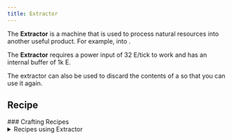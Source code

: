 ```yaml
---
title: Extractor
---
```


<ItemImage file="extractor" alt="Extractor" size="200" />

The **Extractor** is a machine that is used to process natural resources into another useful product. For example, <McItem slug="techreborn:sap" inline={true}/> into <McItem slug="techreborn:rubber" inline={true}/>.

The **Extractor** requires a power input of 32 E/tick to work and has an internal buffer of 1k E.

The extractor can also be used to discard the contents of a <McItem slug="techreborn:cell" inline={true}/> so that you can use it again.

## Recipe

<CraftingTable recipe="input techreborn:treetap techreborn:basic_machine_frame techreborn:treetap input techreborn:treetap techreborn:electronic_circuit techreborn:treetap input air air air output techreborn:extractor" />
### Crafting Recipes
		<details>
			<summary>Recipes using Extractor</summary>
			<details>
				<summary><McItem slug="minecraft:black_dye" /></summary>
				<Machine config={{
  "id": "black_dye_from_ink_sac",
  "input": [
    {
      "id": "minecraft:ink_sac",
      "qty": 1
    }
  ],
  "output": [
    {
      "id": "minecraft:black_dye",
      "qty": 2
    }
  ],
  "tool": "techreborn:extractor",
  "meta": {
    "power": 10,
    "time": 300
  }
}} />
<Machine config={{
  "id": "black_dye_from_wither_rose",
  "input": [
    {
      "id": "minecraft:wither_rose",
      "qty": 1
    }
  ],
  "output": [
    {
      "id": "minecraft:black_dye",
      "qty": 2
    }
  ],
  "tool": "techreborn:extractor",
  "meta": {
    "power": 10,
    "time": 300
  }
}} />
				</details>
<details>
				<summary><McItem slug="minecraft:blue_dye" /></summary>
				<Machine config={{
  "id": "blue_dye_from_cornflower",
  "input": [
    {
      "id": "minecraft:cornflower",
      "qty": 1
    }
  ],
  "output": [
    {
      "id": "minecraft:blue_dye",
      "qty": 2
    }
  ],
  "tool": "techreborn:extractor",
  "meta": {
    "power": 10,
    "time": 300
  }
}} />
<Machine config={{
  "id": "blue_dye_from_lapis_lazuli",
  "input": [
    {
      "id": "minecraft:lapis_lazuli",
      "qty": 1
    }
  ],
  "output": [
    {
      "id": "minecraft:blue_dye",
      "qty": 2
    }
  ],
  "tool": "techreborn:extractor",
  "meta": {
    "power": 10,
    "time": 300
  }
}} />
<Machine config={{
  "id": "blue_dye_from_tube_coral",
  "input": [
    {
      "id": "minecraft:tube_coral",
      "qty": 1
    }
  ],
  "output": [
    {
      "id": "minecraft:blue_dye",
      "qty": 1
    }
  ],
  "tool": "techreborn:extractor",
  "meta": {
    "power": 10,
    "time": 200
  }
}} />
<Machine config={{
  "id": "blue_dye_from_tube_coral_block",
  "input": [
    {
      "id": "minecraft:tube_coral_block",
      "qty": 1
    }
  ],
  "output": [
    {
      "id": "minecraft:blue_dye",
      "qty": 5
    }
  ],
  "tool": "techreborn:extractor",
  "meta": {
    "power": 10,
    "time": 400
  }
}} />
<Machine config={{
  "id": "blue_dye_from_tube_coral_fan",
  "input": [
    {
      "id": "minecraft:tube_coral_fan",
      "qty": 1
    }
  ],
  "output": [
    {
      "id": "minecraft:blue_dye",
      "qty": 1
    }
  ],
  "tool": "techreborn:extractor",
  "meta": {
    "power": 10,
    "time": 200
  }
}} />
				</details>
<Machine config={{
  "id": "brown_dye_from_cocoa_beans",
  "input": [
    {
      "id": "minecraft:cocoa_bean",
      "qty": 1
    }
  ],
  "output": [
    {
      "id": "minecraft:brown_dye",
      "qty": 2
    }
  ],
  "tool": "techreborn:extractor",
  "meta": {
    "power": 10,
    "time": 300
  }
}} />
<details>
				<summary><McItem slug="minecraft:bucket" /></summary>
				<Machine config={{
  "id": "bucket_from_lava_bucket",
  "input": [
    {
      "id": "minecraft:lava_bucket",
      "qty": 1
    }
  ],
  "output": [
    {
      "id": "minecraft:bucket",
      "qty": 1
    }
  ],
  "tool": "techreborn:extractor",
  "meta": {
    "power": 10,
    "time": 150
  }
}} />
<Machine config={{
  "id": "bucket_from_milk_bucket",
  "input": [
    {
      "id": "minecraft:milk_bucket",
      "qty": 1
    }
  ],
  "output": [
    {
      "id": "minecraft:bucket",
      "qty": 1
    }
  ],
  "tool": "techreborn:extractor",
  "meta": {
    "power": 10,
    "time": 150
  }
}} />
<Machine config={{
  "id": "bucket_from_powder_snow_bucket",
  "input": [
    {
      "id": "minecraft:powder_snow_bucket",
      "qty": 1
    }
  ],
  "output": [
    {
      "id": "minecraft:bucket",
      "qty": 1
    }
  ],
  "tool": "techreborn:extractor",
  "meta": {
    "power": 10,
    "time": 150
  }
}} />
<Machine config={{
  "id": "bucket_from_water_bucket",
  "input": [
    {
      "id": "minecraft:water_bucket",
      "qty": 1
    }
  ],
  "output": [
    {
      "id": "minecraft:bucket",
      "qty": 1
    }
  ],
  "tool": "techreborn:extractor",
  "meta": {
    "power": 10,
    "time": 150
  }
}} />
				</details>
<Machine config={{
  "id": "clay_ball_from_clay",
  "input": [
    {
      "id": "minecraft:clay",
      "qty": 1
    }
  ],
  "output": [
    {
      "id": "minecraft:clay_ball",
      "qty": 4
    }
  ],
  "tool": "techreborn:extractor",
  "meta": {
    "power": 10,
    "time": 300
  }
}} />
<details>
				<summary><McItem slug="minecraft:cyan_dye" /></summary>
				<Machine config={{
  "id": "cyan_dye_from_pitcher_plant",
  "input": [
    {
      "id": "minecraft:pitcher_plant",
      "qty": 1
    }
  ],
  "output": [
    {
      "id": "minecraft:cyan_dye",
      "qty": 4
    }
  ],
  "tool": "techreborn:extractor",
  "meta": {
    "power": 10,
    "time": 300
  }
}} />
<Machine config={{
  "id": "cyan_dye_from_prismarine_shard",
  "input": [
    {
      "id": "minecraft:prismarine_shard",
      "qty": 1
    }
  ],
  "output": [
    {
      "id": "minecraft:cyan_dye",
      "qty": 1
    }
  ],
  "tool": "techreborn:extractor",
  "meta": {
    "power": 10,
    "time": 300
  }
}} />
				</details>
<Machine config={{
  "id": "flint_from_gravel",
  "input": [
    {
      "id": "minecraft:gravel",
      "qty": 1
    }
  ],
  "output": [
    {
      "id": "minecraft:flint",
      "qty": 1
    }
  ],
  "tool": "techreborn:extractor",
  "meta": {
    "power": 2,
    "time": 200
  }
}} />
<details>
				<summary><McItem slug="minecraft:glass_bottle" /></summary>
				<Machine config={{
  "id": "glass_bottle_from_experience_bottle",
  "input": [
    {
      "id": "minecraft:experience_bottle",
      "qty": 1
    }
  ],
  "output": [
    {
      "id": "minecraft:glass_bottle",
      "qty": 1
    }
  ],
  "tool": "techreborn:extractor",
  "meta": {
    "power": 10,
    "time": 150
  }
}} />
<Machine config={{
  "id": "glass_bottle_from_honey_bottle",
  "input": [
    {
      "id": "minecraft:honey_bottle",
      "qty": 1
    }
  ],
  "output": [
    {
      "id": "minecraft:glass_bottle",
      "qty": 1
    }
  ],
  "tool": "techreborn:extractor",
  "meta": {
    "power": 10,
    "time": 150
  }
}} />
<Machine config={{
  "id": "glass_bottle_from_lingering_potion",
  "input": [
    {
      "id": "minecraft:lingering_potion",
      "qty": 1
    }
  ],
  "output": [
    {
      "id": "minecraft:glass_bottle",
      "qty": 1
    }
  ],
  "tool": "techreborn:extractor",
  "meta": {
    "power": 10,
    "time": 150
  }
}} />
<Machine config={{
  "id": "glass_bottle_from_potion",
  "input": [
    {
      "id": "minecraft:potion",
      "qty": 1
    }
  ],
  "output": [
    {
      "id": "minecraft:glass_bottle",
      "qty": 1
    }
  ],
  "tool": "techreborn:extractor",
  "meta": {
    "power": 10,
    "time": 150
  }
}} />
<Machine config={{
  "id": "glass_bottle_from_splash_potion",
  "input": [
    {
      "id": "minecraft:splash_potion",
      "qty": 1
    }
  ],
  "output": [
    {
      "id": "minecraft:glass_bottle",
      "qty": 1
    }
  ],
  "tool": "techreborn:extractor",
  "meta": {
    "power": 10,
    "time": 150
  }
}} />
				</details>
<details>
				<summary><McItem slug="minecraft:gray_dye" /></summary>
				<Machine config={{
  "id": "gray_dye_from_closed_eyeblossom",
  "input": [
    {
      "id": "minecraft:closed_eyeblossom",
      "qty": 1
    }
  ],
  "output": [
    {
      "id": "minecraft:gray_dye",
      "qty": 2
    }
  ],
  "tool": "techreborn:extractor",
  "meta": {
    "power": 10,
    "time": 300
  }
}} />
<Machine config={{
  "id": "gray_dye_from_dead_brain_coral",
  "input": [
    {
      "id": "minecraft:dead_brain_coral",
      "qty": 1
    }
  ],
  "output": [
    {
      "id": "minecraft:gray_dye",
      "qty": 1
    }
  ],
  "tool": "techreborn:extractor",
  "meta": {
    "power": 10,
    "time": 200
  }
}} />
<Machine config={{
  "id": "gray_dye_from_dead_brain_coral_block",
  "input": [
    {
      "id": "minecraft:dead_brain_coral_block",
      "qty": 1
    }
  ],
  "output": [
    {
      "id": "minecraft:gray_dye",
      "qty": 5
    }
  ],
  "tool": "techreborn:extractor",
  "meta": {
    "power": 10,
    "time": 400
  }
}} />
<Machine config={{
  "id": "gray_dye_from_dead_brain_coral_fan",
  "input": [
    {
      "id": "minecraft:dead_brain_coral_fan",
      "qty": 1
    }
  ],
  "output": [
    {
      "id": "minecraft:gray_dye",
      "qty": 1
    }
  ],
  "tool": "techreborn:extractor",
  "meta": {
    "power": 10,
    "time": 200
  }
}} />
<Machine config={{
  "id": "gray_dye_from_dead_bubble_coral",
  "input": [
    {
      "id": "minecraft:dead_bubble_coral",
      "qty": 1
    }
  ],
  "output": [
    {
      "id": "minecraft:gray_dye",
      "qty": 1
    }
  ],
  "tool": "techreborn:extractor",
  "meta": {
    "power": 10,
    "time": 200
  }
}} />
<Machine config={{
  "id": "gray_dye_from_dead_bubble_coral_block",
  "input": [
    {
      "id": "minecraft:dead_bubble_coral_block",
      "qty": 1
    }
  ],
  "output": [
    {
      "id": "minecraft:gray_dye",
      "qty": 5
    }
  ],
  "tool": "techreborn:extractor",
  "meta": {
    "power": 10,
    "time": 400
  }
}} />
<Machine config={{
  "id": "gray_dye_from_dead_bubble_coral_fan",
  "input": [
    {
      "id": "minecraft:dead_bubble_coral_fan",
      "qty": 1
    }
  ],
  "output": [
    {
      "id": "minecraft:gray_dye",
      "qty": 1
    }
  ],
  "tool": "techreborn:extractor",
  "meta": {
    "power": 10,
    "time": 200
  }
}} />
<Machine config={{
  "id": "gray_dye_from_dead_fire_coral",
  "input": [
    {
      "id": "minecraft:dead_fire_coral",
      "qty": 1
    }
  ],
  "output": [
    {
      "id": "minecraft:gray_dye",
      "qty": 1
    }
  ],
  "tool": "techreborn:extractor",
  "meta": {
    "power": 10,
    "time": 200
  }
}} />
<Machine config={{
  "id": "gray_dye_from_dead_fire_coral_block",
  "input": [
    {
      "id": "minecraft:dead_fire_coral_block",
      "qty": 1
    }
  ],
  "output": [
    {
      "id": "minecraft:gray_dye",
      "qty": 5
    }
  ],
  "tool": "techreborn:extractor",
  "meta": {
    "power": 10,
    "time": 400
  }
}} />
<Machine config={{
  "id": "gray_dye_from_dead_fire_coral_fan",
  "input": [
    {
      "id": "minecraft:dead_fire_coral_fan",
      "qty": 1
    }
  ],
  "output": [
    {
      "id": "minecraft:gray_dye",
      "qty": 1
    }
  ],
  "tool": "techreborn:extractor",
  "meta": {
    "power": 10,
    "time": 200
  }
}} />
<Machine config={{
  "id": "gray_dye_from_dead_horn_coral",
  "input": [
    {
      "id": "minecraft:dead_horn_coral",
      "qty": 1
    }
  ],
  "output": [
    {
      "id": "minecraft:gray_dye",
      "qty": 1
    }
  ],
  "tool": "techreborn:extractor",
  "meta": {
    "power": 10,
    "time": 200
  }
}} />
<Machine config={{
  "id": "gray_dye_from_dead_horn_coral_block",
  "input": [
    {
      "id": "minecraft:dead_horn_coral_block",
      "qty": 1
    }
  ],
  "output": [
    {
      "id": "minecraft:gray_dye",
      "qty": 5
    }
  ],
  "tool": "techreborn:extractor",
  "meta": {
    "power": 10,
    "time": 400
  }
}} />
<Machine config={{
  "id": "gray_dye_from_dead_horn_coral_fan",
  "input": [
    {
      "id": "minecraft:dead_horn_coral_fan",
      "qty": 1
    }
  ],
  "output": [
    {
      "id": "minecraft:gray_dye",
      "qty": 1
    }
  ],
  "tool": "techreborn:extractor",
  "meta": {
    "power": 10,
    "time": 200
  }
}} />
<Machine config={{
  "id": "gray_dye_from_dead_tube_coral",
  "input": [
    {
      "id": "minecraft:dead_tube_coral",
      "qty": 1
    }
  ],
  "output": [
    {
      "id": "minecraft:gray_dye",
      "qty": 1
    }
  ],
  "tool": "techreborn:extractor",
  "meta": {
    "power": 10,
    "time": 200
  }
}} />
<Machine config={{
  "id": "gray_dye_from_dead_tube_coral_block",
  "input": [
    {
      "id": "minecraft:dead_tube_coral_block",
      "qty": 1
    }
  ],
  "output": [
    {
      "id": "minecraft:gray_dye",
      "qty": 5
    }
  ],
  "tool": "techreborn:extractor",
  "meta": {
    "power": 10,
    "time": 400
  }
}} />
<Machine config={{
  "id": "gray_dye_from_dead_tube_coral_fan",
  "input": [
    {
      "id": "minecraft:dead_tube_coral_fan",
      "qty": 1
    }
  ],
  "output": [
    {
      "id": "minecraft:gray_dye",
      "qty": 1
    }
  ],
  "tool": "techreborn:extractor",
  "meta": {
    "power": 10,
    "time": 200
  }
}} />
				</details>
<details>
				<summary><McItem slug="minecraft:green_dye" /></summary>
				<Machine config={{
  "id": "green_dye_from_plantball",
  "input": [
    {
      "id": "techreborn:plantball",
      "qty": 1
    }
  ],
  "output": [
    {
      "id": "minecraft:green_dye",
      "qty": 1
    }
  ],
  "tool": "techreborn:extractor",
  "meta": {
    "power": 10,
    "time": 300
  }
}} />
<Machine config={{
  "id": "green_dye_from_verdant_froglight",
  "input": [
    {
      "id": "minecraft:verdant_froglight",
      "qty": 3
    }
  ],
  "output": [
    {
      "id": "minecraft:green_dye",
      "qty": 1
    }
  ],
  "tool": "techreborn:extractor",
  "meta": {
    "power": 10,
    "time": 300
  }
}} />
				</details>
<Machine config={{
  "id": "gunpowder_from_tnt",
  "input": [
    {
      "id": "minecraft:tnt",
      "qty": 1
    }
  ],
  "output": [
    {
      "id": "minecraft:gunpowder",
      "qty": 2
    }
  ],
  "tool": "techreborn:extractor",
  "meta": {
    "power": 10,
    "time": 300
  }
}} />
<Machine config={{
  "id": "hanging_roots_from_mangrove_roots",
  "input": [
    {
      "id": "minecraft:mangrove_root",
      "qty": 1
    }
  ],
  "output": [
    {
      "id": "minecraft:hanging_root",
      "qty": 1
    }
  ],
  "tool": "techreborn:extractor",
  "meta": {
    "power": 2,
    "time": 200
  }
}} />
<Machine config={{
  "id": "heart_of_the_sea_from_conduit",
  "input": [
    {
      "id": "minecraft:conduit",
      "qty": 1
    }
  ],
  "output": [
    {
      "id": "minecraft:heart_of_the_sea",
      "qty": 1
    }
  ],
  "tool": "techreborn:extractor",
  "meta": {
    "power": 10,
    "time": 1000
  }
}} />
<Machine config={{
  "id": "light_blue_dye_from_blue_orchid",
  "input": [
    {
      "id": "minecraft:blue_orchid",
      "qty": 1
    }
  ],
  "output": [
    {
      "id": "minecraft:light_blue_dye",
      "qty": 2
    }
  ],
  "tool": "techreborn:extractor",
  "meta": {
    "power": 10,
    "time": 300
  }
}} />
<details>
				<summary><McItem slug="minecraft:light_gray_dye" /></summary>
				<Machine config={{
  "id": "light_gray_dye_from_azure_bluet",
  "input": [
    {
      "id": "minecraft:azure_bluet",
      "qty": 1
    }
  ],
  "output": [
    {
      "id": "minecraft:light_gray_dye",
      "qty": 2
    }
  ],
  "tool": "techreborn:extractor",
  "meta": {
    "power": 10,
    "time": 300
  }
}} />
<Machine config={{
  "id": "light_gray_dye_from_oxeye_daisy",
  "input": [
    {
      "id": "minecraft:oxeye_daisy",
      "qty": 1
    }
  ],
  "output": [
    {
      "id": "minecraft:light_gray_dye",
      "qty": 2
    }
  ],
  "tool": "techreborn:extractor",
  "meta": {
    "power": 10,
    "time": 300
  }
}} />
<Machine config={{
  "id": "light_gray_dye_from_white_tulip",
  "input": [
    {
      "id": "minecraft:white_tulip",
      "qty": 1
    }
  ],
  "output": [
    {
      "id": "minecraft:light_gray_dye",
      "qty": 2
    }
  ],
  "tool": "techreborn:extractor",
  "meta": {
    "power": 10,
    "time": 300
  }
}} />
				</details>
<details>
				<summary><McItem slug="minecraft:magenta_dye" /></summary>
				<Machine config={{
  "id": "magenta_dye_from_allium",
  "input": [
    {
      "id": "minecraft:allium",
      "qty": 1
    }
  ],
  "output": [
    {
      "id": "minecraft:magenta_dye",
      "qty": 2
    }
  ],
  "tool": "techreborn:extractor",
  "meta": {
    "power": 10,
    "time": 300
  }
}} />
<Machine config={{
  "id": "magenta_dye_from_lilac",
  "input": [
    {
      "id": "minecraft:lilac",
      "qty": 1
    }
  ],
  "output": [
    {
      "id": "minecraft:magenta_dye",
      "qty": 4
    }
  ],
  "tool": "techreborn:extractor",
  "meta": {
    "power": 10,
    "time": 300
  }
}} />
				</details>
<Machine config={{
  "id": "mangrove_roots_from_muddy_mangrove_roots",
  "input": [
    {
      "id": "minecraft:muddy_mangrove_root",
      "qty": 1
    }
  ],
  "output": [
    {
      "id": "minecraft:mangrove_root",
      "qty": 1
    }
  ],
  "tool": "techreborn:extractor",
  "meta": {
    "power": 2,
    "time": 200
  }
}} />
<details>
				<summary><McItem slug="minecraft:orange_dye" /></summary>
				<Machine config={{
  "id": "orange_dye_from_carrot",
  "input": [
    {
      "id": "minecraft:carrot",
      "qty": 3
    }
  ],
  "output": [
    {
      "id": "minecraft:orange_dye",
      "qty": 1
    }
  ],
  "tool": "techreborn:extractor",
  "meta": {
    "power": 10,
    "time": 300
  }
}} />
<Machine config={{
  "id": "orange_dye_from_glow_berries",
  "input": [
    {
      "id": "minecraft:glow_berrie",
      "qty": 4
    }
  ],
  "output": [
    {
      "id": "minecraft:orange_dye",
      "qty": 1
    }
  ],
  "tool": "techreborn:extractor",
  "meta": {
    "power": 10,
    "time": 300
  }
}} />
<Machine config={{
  "id": "orange_dye_from_open_eyeblossom",
  "input": [
    {
      "id": "minecraft:open_eyeblossom",
      "qty": 1
    }
  ],
  "output": [
    {
      "id": "minecraft:orange_dye",
      "qty": 2
    }
  ],
  "tool": "techreborn:extractor",
  "meta": {
    "power": 10,
    "time": 300
  }
}} />
<Machine config={{
  "id": "orange_dye_from_orange_tulip",
  "input": [
    {
      "id": "minecraft:orange_tulip",
      "qty": 1
    }
  ],
  "output": [
    {
      "id": "minecraft:orange_dye",
      "qty": 2
    }
  ],
  "tool": "techreborn:extractor",
  "meta": {
    "power": 10,
    "time": 300
  }
}} />
<Machine config={{
  "id": "orange_dye_from_torchflower",
  "input": [
    {
      "id": "minecraft:torchflower",
      "qty": 1
    }
  ],
  "output": [
    {
      "id": "minecraft:orange_dye",
      "qty": 2
    }
  ],
  "tool": "techreborn:extractor",
  "meta": {
    "power": 10,
    "time": 300
  }
}} />
				</details>
<details>
				<summary><McItem slug="minecraft:paper" /></summary>
				<Machine config={{
  "id": "paper_from_book",
  "input": [
    {
      "id": "minecraft:book",
      "qty": 1
    }
  ],
  "output": [
    {
      "id": "minecraft:paper",
      "qty": 2
    }
  ],
  "tool": "techreborn:extractor",
  "meta": {
    "power": 10,
    "time": 200
  }
}} />
<Machine config={{
  "id": "paper_from_enchanted_book",
  "input": [
    {
      "id": "minecraft:enchanted_book",
      "qty": 1
    }
  ],
  "output": [
    {
      "id": "minecraft:paper",
      "qty": 2
    }
  ],
  "tool": "techreborn:extractor",
  "meta": {
    "power": 10,
    "time": 200
  }
}} />
<Machine config={{
  "id": "paper_from_manual",
  "input": [
    {
      "id": "techreborn:manual",
      "qty": 1
    }
  ],
  "output": [
    {
      "id": "minecraft:paper",
      "qty": 2
    }
  ],
  "tool": "techreborn:extractor",
  "meta": {
    "power": 10,
    "time": 200
  }
}} />
<Machine config={{
  "id": "paper_from_writable_book",
  "input": [
    {
      "id": "minecraft:writable_book",
      "qty": 1
    }
  ],
  "output": [
    {
      "id": "minecraft:paper",
      "qty": 2
    }
  ],
  "tool": "techreborn:extractor",
  "meta": {
    "power": 10,
    "time": 200
  }
}} />
<Machine config={{
  "id": "paper_from_written_book",
  "input": [
    {
      "id": "minecraft:written_book",
      "qty": 1
    }
  ],
  "output": [
    {
      "id": "minecraft:paper",
      "qty": 2
    }
  ],
  "tool": "techreborn:extractor",
  "meta": {
    "power": 10,
    "time": 200
  }
}} />
				</details>
<Machine config={{
  "id": "phantom_membrane_from_elytra",
  "input": [
    {
      "id": "minecraft:elytra",
      "qty": 1
    }
  ],
  "output": [
    {
      "id": "minecraft:phantom_membrane",
      "qty": 2
    }
  ],
  "tool": "techreborn:extractor",
  "meta": {
    "power": 10,
    "time": 300
  }
}} />
<details>
				<summary><McItem slug="minecraft:pink_dye" /></summary>
				<Machine config={{
  "id": "pink_dye_from_brain_coral",
  "input": [
    {
      "id": "minecraft:brain_coral",
      "qty": 1
    }
  ],
  "output": [
    {
      "id": "minecraft:pink_dye",
      "qty": 1
    }
  ],
  "tool": "techreborn:extractor",
  "meta": {
    "power": 10,
    "time": 200
  }
}} />
<Machine config={{
  "id": "pink_dye_from_brain_coral_block",
  "input": [
    {
      "id": "minecraft:brain_coral_block",
      "qty": 1
    }
  ],
  "output": [
    {
      "id": "minecraft:pink_dye",
      "qty": 5
    }
  ],
  "tool": "techreborn:extractor",
  "meta": {
    "power": 10,
    "time": 400
  }
}} />
<Machine config={{
  "id": "pink_dye_from_brain_coral_fan",
  "input": [
    {
      "id": "minecraft:brain_coral_fan",
      "qty": 1
    }
  ],
  "output": [
    {
      "id": "minecraft:pink_dye",
      "qty": 1
    }
  ],
  "tool": "techreborn:extractor",
  "meta": {
    "power": 10,
    "time": 200
  }
}} />
<Machine config={{
  "id": "pink_dye_from_peony",
  "input": [
    {
      "id": "minecraft:peony",
      "qty": 1
    }
  ],
  "output": [
    {
      "id": "minecraft:pink_dye",
      "qty": 4
    }
  ],
  "tool": "techreborn:extractor",
  "meta": {
    "power": 10,
    "time": 300
  }
}} />
<Machine config={{
  "id": "pink_dye_from_pink_petals",
  "input": [
    {
      "id": "minecraft:pink_petal",
      "qty": 1
    }
  ],
  "output": [
    {
      "id": "minecraft:pink_dye",
      "qty": 2
    }
  ],
  "tool": "techreborn:extractor",
  "meta": {
    "power": 10,
    "time": 300
  }
}} />
<Machine config={{
  "id": "pink_dye_from_pink_tulip",
  "input": [
    {
      "id": "minecraft:pink_tulip",
      "qty": 1
    }
  ],
  "output": [
    {
      "id": "minecraft:pink_dye",
      "qty": 2
    }
  ],
  "tool": "techreborn:extractor",
  "meta": {
    "power": 10,
    "time": 300
  }
}} />
				</details>
<Machine config={{
  "id": "pink_petals_from_cherry_leaves",
  "input": [
    {
      "id": "minecraft:cherry_leave",
      "qty": 1
    }
  ],
  "output": [
    {
      "id": "minecraft:pink_petal",
      "qty": 4
    }
  ],
  "tool": "techreborn:extractor",
  "meta": {
    "power": 10,
    "time": 300
  }
}} />
<details>
				<summary><McItem slug="minecraft:purple_dye" /></summary>
				<Machine config={{
  "id": "purple_dye_from_bubble_coral",
  "input": [
    {
      "id": "minecraft:bubble_coral",
      "qty": 1
    }
  ],
  "output": [
    {
      "id": "minecraft:purple_dye",
      "qty": 1
    }
  ],
  "tool": "techreborn:extractor",
  "meta": {
    "power": 10,
    "time": 200
  }
}} />
<Machine config={{
  "id": "purple_dye_from_bubble_coral_block",
  "input": [
    {
      "id": "minecraft:bubble_coral_block",
      "qty": 1
    }
  ],
  "output": [
    {
      "id": "minecraft:purple_dye",
      "qty": 5
    }
  ],
  "tool": "techreborn:extractor",
  "meta": {
    "power": 10,
    "time": 400
  }
}} />
<Machine config={{
  "id": "purple_dye_from_bubble_coral_fan",
  "input": [
    {
      "id": "minecraft:bubble_coral_fan",
      "qty": 1
    }
  ],
  "output": [
    {
      "id": "minecraft:purple_dye",
      "qty": 1
    }
  ],
  "tool": "techreborn:extractor",
  "meta": {
    "power": 10,
    "time": 200
  }
}} />
<Machine config={{
  "id": "purple_dye_from_pearlescent_froglight",
  "input": [
    {
      "id": "minecraft:pearlescent_froglight",
      "qty": 3
    }
  ],
  "output": [
    {
      "id": "minecraft:purple_dye",
      "qty": 1
    }
  ],
  "tool": "techreborn:extractor",
  "meta": {
    "power": 10,
    "time": 300
  }
}} />
<Machine config={{
  "id": "purple_dye_from_shulker_shell",
  "input": [
    {
      "id": "minecraft:shulker_shell",
      "qty": 1
    }
  ],
  "output": [
    {
      "id": "minecraft:purple_dye",
      "qty": 4
    }
  ],
  "tool": "techreborn:extractor",
  "meta": {
    "power": 10,
    "time": 300
  }
}} />
				</details>
<details>
				<summary><McItem slug="minecraft:red_dye" /></summary>
				<Machine config={{
  "id": "red_dye_from_beetroot",
  "input": [
    {
      "id": "minecraft:beetroot",
      "qty": 1
    }
  ],
  "output": [
    {
      "id": "minecraft:red_dye",
      "qty": 2
    }
  ],
  "tool": "techreborn:extractor",
  "meta": {
    "power": 10,
    "time": 300
  }
}} />
<Machine config={{
  "id": "red_dye_from_fire_coral",
  "input": [
    {
      "id": "minecraft:fire_coral",
      "qty": 1
    }
  ],
  "output": [
    {
      "id": "minecraft:red_dye",
      "qty": 1
    }
  ],
  "tool": "techreborn:extractor",
  "meta": {
    "power": 10,
    "time": 200
  }
}} />
<Machine config={{
  "id": "red_dye_from_fire_coral_block",
  "input": [
    {
      "id": "minecraft:fire_coral_block",
      "qty": 1
    }
  ],
  "output": [
    {
      "id": "minecraft:red_dye",
      "qty": 5
    }
  ],
  "tool": "techreborn:extractor",
  "meta": {
    "power": 10,
    "time": 400
  }
}} />
<Machine config={{
  "id": "red_dye_from_fire_coral_fan",
  "input": [
    {
      "id": "minecraft:fire_coral_fan",
      "qty": 1
    }
  ],
  "output": [
    {
      "id": "minecraft:red_dye",
      "qty": 1
    }
  ],
  "tool": "techreborn:extractor",
  "meta": {
    "power": 10,
    "time": 200
  }
}} />
<Machine config={{
  "id": "red_dye_from_poppy",
  "input": [
    {
      "id": "minecraft:poppy",
      "qty": 1
    }
  ],
  "output": [
    {
      "id": "minecraft:red_dye",
      "qty": 2
    }
  ],
  "tool": "techreborn:extractor",
  "meta": {
    "power": 10,
    "time": 300
  }
}} />
<Machine config={{
  "id": "red_dye_from_red_tulip",
  "input": [
    {
      "id": "minecraft:red_tulip",
      "qty": 1
    }
  ],
  "output": [
    {
      "id": "minecraft:red_dye",
      "qty": 2
    }
  ],
  "tool": "techreborn:extractor",
  "meta": {
    "power": 10,
    "time": 300
  }
}} />
<Machine config={{
  "id": "red_dye_from_rose_bush",
  "input": [
    {
      "id": "minecraft:rose_bush",
      "qty": 1
    }
  ],
  "output": [
    {
      "id": "minecraft:red_dye",
      "qty": 4
    }
  ],
  "tool": "techreborn:extractor",
  "meta": {
    "power": 10,
    "time": 300
  }
}} />
<Machine config={{
  "id": "red_dye_from_sweet_berries",
  "input": [
    {
      "id": "minecraft:sweet_berrie",
      "qty": 4
    }
  ],
  "output": [
    {
      "id": "minecraft:red_dye",
      "qty": 1
    }
  ],
  "tool": "techreborn:extractor",
  "meta": {
    "power": 10,
    "time": 300
  }
}} />
				</details>
<details>
				<summary><McItem slug="techreborn:rubber" /></summary>
				<Machine config={{
  "id": "rubber_from_log",
  "input": [
    {
      "id": "techreborn:rubber_log",
      "qty": 1
    }
  ],
  "output": [
    {
      "id": "techreborn:rubber",
      "qty": 1
    }
  ],
  "tool": "techreborn:extractor",
  "meta": {
    "power": 10,
    "time": 300
  }
}} />
<Machine config={{
  "id": "rubber_from_rubber_sapling",
  "input": [
    {
      "id": "techreborn:rubber_sapling",
      "qty": 1
    }
  ],
  "output": [
    {
      "id": "techreborn:rubber",
      "qty": 1
    }
  ],
  "tool": "techreborn:extractor",
  "meta": {
    "power": 10,
    "time": 300
  }
}} />
<Machine config={{
  "id": "rubber_from_sap",
  "input": [
    {
      "id": "techreborn:sap",
      "qty": 1
    }
  ],
  "output": [
    {
      "id": "techreborn:rubber",
      "qty": 3
    }
  ],
  "tool": "techreborn:extractor",
  "meta": {
    "power": 10,
    "time": 300
  }
}} />
<Machine config={{
  "id": "rubber_from_slime_ball",
  "input": [
    {
      "id": "minecraft:slimeball",
      "qty": 1
    }
  ],
  "output": [
    {
      "id": "techreborn:rubber",
      "qty": 2
    }
  ],
  "tool": "techreborn:extractor",
  "meta": {
    "power": 10,
    "time": 300
  }
}} />
				</details>
<Machine config={{
  "id": "sculk_from_sculk_catalyst",
  "input": [
    {
      "id": "minecraft:sculk_catalyst",
      "qty": 1
    }
  ],
  "output": [
    {
      "id": "minecraft:sculk",
      "qty": 1
    }
  ],
  "tool": "techreborn:extractor",
  "meta": {
    "power": 10,
    "time": 200
  }
}} />
<Machine config={{
  "id": "slime_ball_from_sticky_piston",
  "input": [
    {
      "id": "minecraft:sticky_piston",
      "qty": 1
    }
  ],
  "output": [
    {
      "id": "minecraft:slimeball",
      "qty": 1
    }
  ],
  "tool": "techreborn:extractor",
  "meta": {
    "power": 10,
    "time": 300
  }
}} />
<details>
				<summary><McItem slug="techreborn:sponge_piece" /></summary>
				<Machine config={{
  "id": "sponge_piece_from_cod",
  "input": [
    {
      "id": "minecraft:raw_cod",
      "qty": 64
    }
  ],
  "output": [
    {
      "id": "techreborn:sponge_piece",
      "qty": 1
    }
  ],
  "tool": "techreborn:extractor",
  "meta": {
    "power": 10,
    "time": 1000
  }
}} />
<Machine config={{
  "id": "sponge_piece_from_pufferfish",
  "input": [
    {
      "id": "minecraft:pufferfish",
      "qty": 32
    }
  ],
  "output": [
    {
      "id": "techreborn:sponge_piece",
      "qty": 1
    }
  ],
  "tool": "techreborn:extractor",
  "meta": {
    "power": 10,
    "time": 1000
  }
}} />
				</details>
<details>
				<summary><McItem slug="minecraft:stick" /></summary>
				<Machine config={{
  "id": "stick_from_armor_stand",
  "input": [
    {
      "id": "minecraft:armor_stand",
      "qty": 1
    }
  ],
  "output": [
    {
      "id": "minecraft:stick",
      "qty": 3
    }
  ],
  "tool": "techreborn:extractor",
  "meta": {
    "power": 10,
    "time": 300
  }
}} />
<Machine config={{
  "id": "stick_from_dead_bush",
  "input": [
    {
      "id": "minecraft:dead_bush",
      "qty": 1
    }
  ],
  "output": [
    {
      "id": "minecraft:stick",
      "qty": 2
    }
  ],
  "tool": "techreborn:extractor",
  "meta": {
    "power": 10,
    "time": 300
  }
}} />
				</details>
<details>
				<summary><McItem slug="minecraft:string" /></summary>
				<Machine config={{
  "id": "string_from_banner",
  "input": [
    {
      "id": "minecraft:banner",
      "qty": 1
    }
  ],
  "output": [
    {
      "id": "minecraft:string",
      "qty": 5
    }
  ],
  "tool": "techreborn:extractor",
  "meta": {
    "power": 10,
    "time": 300
  }
}} />
<Machine config={{
  "id": "string_from_bed",
  "input": [
    {
      "id": "minecraft:bed",
      "qty": 1
    }
  ],
  "output": [
    {
      "id": "minecraft:string",
      "qty": 3
    }
  ],
  "tool": "techreborn:extractor",
  "meta": {
    "power": 10,
    "time": 300
  }
}} />
<Machine config={{
  "id": "string_from_bow",
  "input": [
    {
      "id": "minecraft:bow",
      "qty": 1
    }
  ],
  "output": [
    {
      "id": "minecraft:string",
      "qty": 1
    }
  ],
  "tool": "techreborn:extractor",
  "meta": {
    "power": 10,
    "time": 300
  }
}} />
<Machine config={{
  "id": "string_from_crossbow",
  "input": [
    {
      "id": "minecraft:crossbow",
      "qty": 1
    }
  ],
  "output": [
    {
      "id": "minecraft:string",
      "qty": 1
    }
  ],
  "tool": "techreborn:extractor",
  "meta": {
    "power": 10,
    "time": 300
  }
}} />
<Machine config={{
  "id": "string_from_painting_tool",
  "input": [
    {
      "id": "techreborn:painting_tool",
      "qty": 1
    }
  ],
  "output": [
    {
      "id": "minecraft:string",
      "qty": 1
    }
  ],
  "tool": "techreborn:extractor",
  "meta": {
    "power": 10,
    "time": 150
  }
}} />
				</details>
<Machine config={{
  "id": "sugar_from_sugar_cane",
  "input": [
    {
      "id": "minecraft:sugar_cane",
      "qty": 2
    }
  ],
  "output": [
    {
      "id": "minecraft:sugar",
      "qty": 3
    }
  ],
  "tool": "techreborn:extractor",
  "meta": {
    "power": 2,
    "time": 200
  }
}} />
<details>
				<summary><McItem slug="minecraft:missing_asset" /></summary>
				<Machine config={{
  "id": "wheat_seeds_from_fern",
  "input": [
    {
      "id": "minecraft:fern",
      "qty": 1
    }
  ],
  "output": [
    {
      "id": "minecraft:wheat_seed",
      "qty": 1
    }
  ],
  "tool": "techreborn:extractor",
  "meta": {
    "power": 10,
    "time": 300
  }
}} />
<Machine config={{
  "id": "wheat_seeds_from_short_grass",
  "input": [
    {
      "id": "minecraft:short_gras",
      "qty": 1
    }
  ],
  "output": [
    {
      "id": "minecraft:wheat_seed",
      "qty": 1
    }
  ],
  "tool": "techreborn:extractor",
  "meta": {
    "power": 10,
    "time": 300
  }
}} />
				</details>
<details>
				<summary><McItem slug="minecraft:white_dye" /></summary>
				<Machine config={{
  "id": "white_dye_from_bone_meal",
  "input": [
    {
      "id": "minecraft:bone_meal",
      "qty": 1
    }
  ],
  "output": [
    {
      "id": "minecraft:white_dye",
      "qty": 2
    }
  ],
  "tool": "techreborn:extractor",
  "meta": {
    "power": 10,
    "time": 300
  }
}} />
<Machine config={{
  "id": "white_dye_from_lily_of_the_valley",
  "input": [
    {
      "id": "minecraft:lily_of_the_valley",
      "qty": 1
    }
  ],
  "output": [
    {
      "id": "minecraft:white_dye",
      "qty": 2
    }
  ],
  "tool": "techreborn:extractor",
  "meta": {
    "power": 10,
    "time": 300
  }
}} />
				</details>
<details>
				<summary><McItem slug="minecraft:yellow_dye" /></summary>
				<Machine config={{
  "id": "yellow_dye_from_dandelion",
  "input": [
    {
      "id": "minecraft:dandelion",
      "qty": 1
    }
  ],
  "output": [
    {
      "id": "minecraft:yellow_dye",
      "qty": 2
    }
  ],
  "tool": "techreborn:extractor",
  "meta": {
    "power": 10,
    "time": 300
  }
}} />
<Machine config={{
  "id": "yellow_dye_from_horn_coral",
  "input": [
    {
      "id": "minecraft:horn_coral",
      "qty": 1
    }
  ],
  "output": [
    {
      "id": "minecraft:yellow_dye",
      "qty": 1
    }
  ],
  "tool": "techreborn:extractor",
  "meta": {
    "power": 10,
    "time": 200
  }
}} />
<Machine config={{
  "id": "yellow_dye_from_horn_coral_block",
  "input": [
    {
      "id": "minecraft:horn_coral_block",
      "qty": 1
    }
  ],
  "output": [
    {
      "id": "minecraft:yellow_dye",
      "qty": 5
    }
  ],
  "tool": "techreborn:extractor",
  "meta": {
    "power": 10,
    "time": 400
  }
}} />
<Machine config={{
  "id": "yellow_dye_from_horn_coral_fan",
  "input": [
    {
      "id": "minecraft:horn_coral_fan",
      "qty": 1
    }
  ],
  "output": [
    {
      "id": "minecraft:yellow_dye",
      "qty": 1
    }
  ],
  "tool": "techreborn:extractor",
  "meta": {
    "power": 10,
    "time": 200
  }
}} />
<Machine config={{
  "id": "yellow_dye_from_ochre_froglight",
  "input": [
    {
      "id": "minecraft:ochre_froglight",
      "qty": 3
    }
  ],
  "output": [
    {
      "id": "minecraft:yellow_dye",
      "qty": 1
    }
  ],
  "tool": "techreborn:extractor",
  "meta": {
    "power": 10,
    "time": 300
  }
}} />
<Machine config={{
  "id": "yellow_dye_from_sunflower",
  "input": [
    {
      "id": "minecraft:sunflower",
      "qty": 1
    }
  ],
  "output": [
    {
      "id": "minecraft:yellow_dye",
      "qty": 4
    }
  ],
  "tool": "techreborn:extractor",
  "meta": {
    "power": 10,
    "time": 300
  }
}} />
				</details>

		</details>